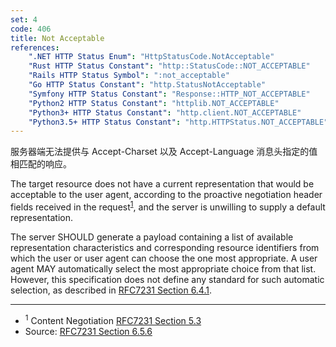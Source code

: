 ```yaml
---
set: 4
code: 406
title: Not Acceptable
references:
    ".NET HTTP Status Enum": "HttpStatusCode.NotAcceptable"
    "Rust HTTP Status Constant": "http::StatusCode::NOT_ACCEPTABLE"
    "Rails HTTP Status Symbol": ":not_acceptable"
    "Go HTTP Status Constant": "http.StatusNotAcceptable"
    "Symfony HTTP Status Constant": "Response::HTTP_NOT_ACCEPTABLE"
    "Python2 HTTP Status Constant": "httplib.NOT_ACCEPTABLE"
    "Python3+ HTTP Status Constant": "http.client.NOT_ACCEPTABLE"
    "Python3.5+ HTTP Status Constant": "http.HTTPStatus.NOT_ACCEPTABLE"
---
```


<CodeTitle code={code} title={title} />

服务器端无法提供与 Accept-Charset 以及 Accept-Language 消息头指定的值相匹配的响应。

The target resource does not have a current representation that would be acceptable to the user agent, according to the proactive negotiation header fields received in the request<sup>[1](#ref-1)</sup>, and the server is unwilling to supply a default representation.

The server SHOULD generate a payload containing a list of available representation characteristics and corresponding resource identifiers from which the user or user agent can choose the one most appropriate. A user agent MAY automatically select the most appropriate choice from that list. However, this specification does not define any standard for such automatic selection, as described in [RFC7231 Section 6.4.1][3].

---

* <span id="ref-1"><sup>1</sup> Content Negotiation [RFC7231 Section 5.3][2]</span>
* Source: [RFC7231 Section 6.5.6][1]

[1]: <https://tools.ietf.org/html/rfc7231#section-6.5.6>
[2]: <https://tools.ietf.org/html/rfc7231#section-5.3>
[3]: <https://tools.ietf.org/html/rfc7231#section-6.4.1>
